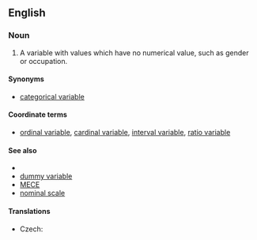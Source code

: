 ==English==

===Noun===
{{en-noun|sg=[[nominal]] [[variable]]}}

# {{statistics|metrics}} A variable with values which have no numerical value, such as gender or occupation.
{{examples-right|examples=<u>Types of leaf arrangement<u><br>opposite, alternate, whorled<br><u>States of matter<u><br>solid, liquid, gas, plasma}}

====Synonyms====
* [[categorical variable]]

====Coordinate terms====
* [[ordinal variable]], [[cardinal variable]], [[interval variable]], [[ratio variable]]

====See also====
*{{pedialite|Levels of measurement}}
* [[dummy variable]]
*[[MECE]]
*[[nominal scale]]

====Translations====
{{trans-top|nominal variable}}
* Czech: {{t-|cs|nominální proměnná|f}}
{{trans-mid}}
{{trans-bottom}}